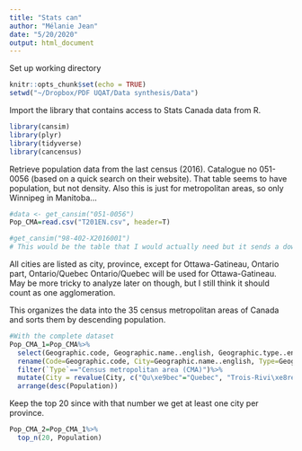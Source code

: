 ```yaml
---
title: "Stats can"
author: "Mélanie Jean"
date: "5/20/2020"
output: html_document
---
```

Set up working directory
```r
knitr::opts_chunk$set(echo = TRUE)
setwd("~/Dropbox/PDF UQAT/Data synthesis/Data")
```

Import the library that contains access to Stats Canada data from R. 
```r
library(cansim)
library(plyr)
library(tidyverse)
library(cancensus)
```

Retrieve population data from the last census (2016). Catalogue no 051-0056 (based on a quick search on their website). That table seems to have population, but not density. 
Also this is just for metropolitan areas, so only Winnipeg in Manitoba...
```r
#data <- get_cansim("051-0056") 
Pop_CMA=read.csv("T201EN.csv", header=T)

#get_cansim("98-402-X2016001")
# This would be the table that I would actually need but it sends a download error. So I manuallay downloaded the data here: https://www12.statcan.gc.ca/census-recensement/2016/dp-pd/hlt-fst/pd-pl/Table.cfm?Lang=Eng&T=205&S=3&RPP=100
```
All cities are listed as city, province, except for 
Ottawa-Gatineau, Ontario part, Ontario/Quebec
Ontario/Quebec will be used for Ottawa-Gatineau. May be more tricky to analyze later on though, but I still think it should count as one agglomeration. 

This organizes the data into the 35 census metropolitan areas of Canada and sorts them by descending population. 
```r
#With the complete dataset
Pop_CMA_1=Pop_CMA%>%
  select(Geographic.code, Geographic.name..english, Geographic.type..english, Province...territory..english, Population..2016, Land.area.in.square.kilometres..2016, Population.density.per.square.kilometre..2016, National.population.rank..2016, Provincial.territorial.population.rank..2016)%>% #Slect only useful columns
  rename(Code=Geographic.code, City=Geographic.name..english, Type=Geographic.type..english, Province=Province...territory..english, Population=Population..2016, Area=Land.area.in.square.kilometres..2016, Density=Population.density.per.square.kilometre..2016, CanRank=National.population.rank..2016, ProvRank=Provincial.territorial.population.rank..2016)%>% #Change the column names for something more manageable
  filter(`Type`=="Census metropolitan area (CMA)")%>%
  mutate(City = revalue(City, c("Qu\xe9bec"="Quebec", "Trois-Rivi\xe8res"="Trois-Rivieres", "Montr\xe9al"="Montreal" )))%>%#Correct issues with French accents in city names (é and è are \xe9 or \xe8)
  arrange(desc(Population))
```

Keep the top 20 since with that number we get at least one city per province. 
```r
Pop_CMA_2=Pop_CMA_1%>%
  top_n(20, Population)
```

